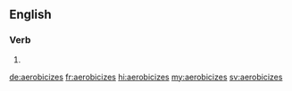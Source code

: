 ==English==

===Verb===
{{head|en|verb form}}

# {{en-third-person singular of|aerobicize}}

[[de:aerobicizes]]
[[fr:aerobicizes]]
[[hi:aerobicizes]]
[[my:aerobicizes]]
[[sv:aerobicizes]]